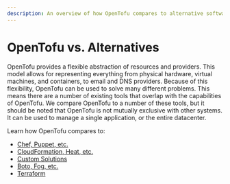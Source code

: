 ```yaml
---
description: An overview of how OpenTofu compares to alternative software and tools.
---
```


# OpenTofu vs. Alternatives

OpenTofu provides a flexible abstraction of resources and providers. This model
allows for representing everything from physical hardware, virtual machines, and
containers, to email and DNS providers. Because of this flexibility, OpenTofu
can be used to solve many different problems. This means there are a number of
existing tools that overlap with the capabilities of OpenTofu. We compare OpenTofu
to a number of these tools, but it should be noted that OpenTofu is not mutually
exclusive with other systems. It can be used to manage a single application, or the
entire datacenter.

Learn how OpenTofu compares to:

- [Chef, Puppet, etc.](chef-puppet.mdx)
- [CloudFormation, Heat, etc.](cloudformation.mdx)
- [Custom Solutions](custom.mdx)
- [Boto, Fog, etc.](boto.mdx)
- [Terraform](/faq/#opentofu-terraform-differences)
